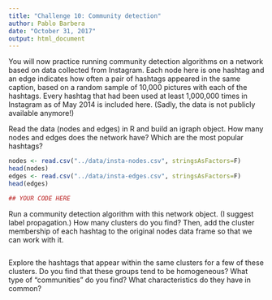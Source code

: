 ```yaml
---
title: "Challenge 10: Community detection"
author: Pablo Barbera
date: "October 31, 2017"
output: html_document
---
```


You will now practice running community detection algorithms on a network based on data collected from Instagram. Each node here is one hashtag and an edge indicates how often a pair of hashtags appeared in the same caption, based on a random sample of 10,000 pictures with each of the hashtags. Every hashtag that had been used at least 1,000,000 times in Instagram as of May 2014 is included here. (Sadly, the data is not publicly available anymore!)

Read the data (nodes and edges) in R and build an igraph object. How many nodes and edges does the network have? Which are the most popular hashtags?

```r
nodes <- read.csv("../data/insta-nodes.csv", stringsAsFactors=F)
head(nodes)
edges <- read.csv("../data/insta-edges.csv", stringsAsFactors=F)
head(edges)

## YOUR CODE HERE

```

Run a community detection algorithm with this network object. (I suggest label propagation.) How many clusters do you find? Then, add the cluster membership of each hashtag to the original nodes data frame so that we can work with it.

```r

```

Explore the hashtags that appear within the same clusters for a few of these clusters. Do you find that these groups tend to be homogeneous? What type of "communities" do you find? What characteristics do they have in common?

```r

```




